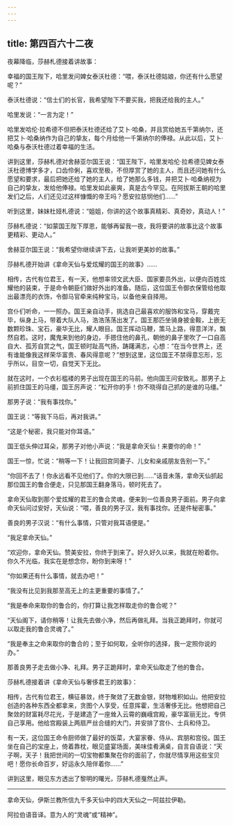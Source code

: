 ```yaml
---
---
---
```

title: 第四百六十二夜
---






夜幕降临，莎赫札德接着讲故事：





幸福的国王陛下，哈里发问婢女泰沃杜德：“喂，泰沃杜德姑娘，你还有什么愿望呢？”

泰沃杜德说：“信士们的长官，我希望陛下不要买我，把我还给我的主人。”

哈里发说：“一言为定！”

哈里发哈伦·拉希德不但把泰沃杜德还给了艾卜·哈桑，并且赏给她五千第纳尔，还把艾卜·哈桑纳作为自己的挚友，每个月给他一千第纳尔的俸禄。从此以后，艾卜·哈桑与泰沃杜德过着幸福的生活。

讲到这里，莎赫札德对舍赫亚尔国王说：“国王陛下，哈里发哈伦·拉希德见婢女泰沃杜德博学多才，口齿伶俐，喜欢至极，不但厚赏了她的主人，而且还问她有什么愿望和要求，最后把她还给了她的主人，给了她那么多钱，并把艾卜·哈桑纳视为自己的挚友，发给他俸禄。哈里发如此豪爽，真是古今罕见。在阿拔斯王朝的哈里发们之后，人们还见过这样慷慨的帝王吗？愿安拉慈悯他们……”





听到这里，妹妹杜娅札德说：“姐姐，你讲的这个故事真精彩、真奇妙，真动人！”

莎赫札德说：“如蒙国王陛下厚恩，能够再留我一夜，我将要讲的故事比这个故事更精彩、更动人。”

舍赫亚尔国王说：“我希望你继续讲下去，让我听更美妙的故事。”





莎赫札德开始讲《拿命天仙与爱炫耀的国王的故事》……

相传，古代有位君王，有一天，他想率领文武大臣、国家要员外出，以便向百姓炫耀他的装束，于是命令朝臣们做好外出的准备。随后，这位国王令御衣保管给他取出最漂亮的衣饰，令御马官牵来纯种宝马，以备他亲自择用。

宫仆们听命，一一照办。国王亲自动手，挑选自己最喜欢的服饰和宝马，穿戴完毕，纵身上马，带着大队人马，浩浩荡荡出发了。国王那匹坐骑身披金鞍，上嵌无数颗珍珠、宝石，豪华无比，耀人眼目。国王挥动马鞭，策马上路，得意洋洋，飘然自若。这时，魔鬼来到他的身边，手摁住他的鼻孔，朝他的鼻子里吹了一口自高自大、孤芳自赏之气，国王顿时趾高气扬，踌躇满志，心想：“在当今世界上，还有谁能像我这样荣华富贵、春风得意呢？”想到这里，这位国王不禁得意忘形，忘乎所以，目空一切，自觉天下无比。

就在这时，一个衣衫槛褛的男子出现在国王的马前。他向国王问安致礼。那男子上前抓住国王的马缰，国王厉声说：“松开你的手！你不晓得自己抓的是谁的马缰。”

那男子说：“我有事找你。”

国王说：“等我下马后，再对我讲。”

“这是个秘密，我只能对你耳语。”

国王低头伸过耳朵，那男子对他小声说：“我是拿命天仙！来要你的命！”

国王一惊，忙说：“稍等一下！让我回宫同妻子、儿女和亲戚朋友告别一下。”

“你回不去了！你永远看不见他们了。你的大限已到……”话音未落，拿命天仙抓起那位国王的鲁合便走，只见那国王翻身落马，顿时死去了。

拿命天仙取到那个爱炫耀的君王的鲁合灵魂，便来到一位善良男子面前。男子向拿命天仙问过安好，天仙说：“喂，善良的男子汉，我有事找你。还是件秘密事。”

善良的男子汉说：“有什么事情，只管对我耳语便是。”

“我足拿命天仙。”

“欢迎你，拿命天仙。赞美安拉，你终于到来了。好久好久以来，我就在盼着你。你久不光临，我实在是想念你，盼你到来呀！”

“你如果还有什么事情，就去办吧！”

“我没有比见到我那至高无上的主更重要的事情了。”

“我是奉命来取你的鲁合的，你打算让我怎样取走你的鲁合呢？”

“天仙阁下，请你稍等！让我先去做小净，然后再做礼拜。当我正跪拜时，你就可以取走我的鲁合灵魂了。”

“我是奉主之命来取你的鲁合的；至于如何取，全听你的选择，我一定照你说的办。”

那善良男子走去做小净、礼拜。男子正跪拜时，拿命天仙取走了他的鲁合。





莎赫札德接着讲《拿命天仙与奢侈君王的故事》：

相传，古代有位君王，横征暴敛，终于聚敛了无数金银，财物堆积如山。他把安拉创造的各种东西全都拿来，贪图个人享受，任意挥霍，生活奢侈无比。他想把自己聚敛的财富耗尽花光，于是建造了一座耸入云霄的巍峨宫殿，豪华富丽无比，专供自己享用。他给宫殿装上两扇严丝合缝的大门，并安排了宫仆、士兵和侍卫。

有一天，这位国王命令厨师做了最好的饭菜，大宴家眷、侍从、宾朋和宫役。国王坐在自己的宝座上，倚着靠枕，眼见盛宴场面，美味佳肴满桌，自言自语说：“天子啊，天子！我把世间的一切宝物都集聚在你的面前了，你就尽情享用这些宝贝吧！愿你长命百岁，好运永久陪伴着你……”





讲到这里，眼见东方透出了黎明的曙光，莎赫札德戛然止声。



***





拿命天仙，伊斯兰教所信九千多天仙中的四大天仙之一阿兹拉伊勒。​​​



阿拉伯语音译。意为人的“灵魂”或“精神”。​​​